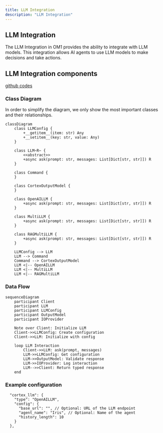 ```yaml
---
title: LLM Integration
description: "LLM Integration"
---
```


## LLM Integration

The LLM Integration in OM1 provides the ability to integrate with LLM models. This integration allows AI agents to use LLM models to make decisions and take actions.

## LLM Integration components

[github codes](https://github.com/OpenmindAGI/OM1/tree/main/src/llm)

### Class Diagram

In order to simplify the diagram, we only show the most important classes and their relationships.

```mermaid
classDiagram
    class LLMConfig {
        +__getitem__(item: str) Any
        +__setitem__(key: str, value: Any)
    }

    class LLM~R~ {
        <<abstract>>
        +async ask(prompt: str, messages: List[Dict[str, str]]) R
    }

    class Command {
    }

    class CortexOutputModel {
    }

    class OpenAILLM {
        +async ask(prompt: str, messages: List[Dict[str, str]]) R
    }

    class MultiLLM {
        +async ask(prompt: str, messages: List[Dict[str, str]]) R
    }

    class RAGMultiLLM {
        +async ask(prompt: str, messages: List[Dict[str, str]]) R
    }

    LLMConfig --> LLM
    LLM --> Command
    Command --> CortexOutputModel
    LLM <|-- OpenAILLM
    LLM <|-- MultiLLM
    LLM <|-- RAGMultiLLM
```

### Data Flow

```mermaid
sequenceDiagram
    participant Client
    participant LLM
    participant LLMConfig
    participant OutputModel
    participant IOProvider

    Note over Client: Initialize LLM
    Client->>LLMConfig: Create configuration
    Client->>LLM: Initialize with config
    
    loop LLM Interaction
        Client->>LLM: ask(prompt, messages)
        LLM->>LLMConfig: Get configuration
        LLM->>OutputModel: Validate response
        LLM->>IOProvider: Log interaction
        LLM-->>Client: Return typed response
    end
```

### Example configuration

```
  "cortex_llm": {
    "type": "OpenAILLM",
    "config": {
      "base_url": "", // Optional: URL of the LLM endpoint
      "agent_name": "Iris", // Optional: Name of the agent
      "history_length": 10
    }
  },
```